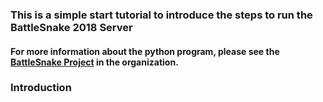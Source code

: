### **This is a simple start tutorial to introduce the steps to run the BattleSnake 2018 Server**  
#### For more information about the python program, please see the [BattleSnake Project](https://github.com/BATSnake/battlesnake-python) in the organization.  
  
### **Introduction**

